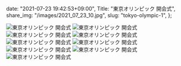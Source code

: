   date: "2021-07-23 19:42:53+09:00",
  Title: "東京オリンピック 開会式",
  share_img: "/images/2021_07_23_10.jpg",
  slug: "tokyo-olympic-1",
};

![東京オリンピック 開会式](/images/2021_07_23_7.jpg)
![東京オリンピック 開会式](/images/2021_07_23_8.jpg)
![東京オリンピック 開会式](/images/2021_07_23_9.jpg)
![東京オリンピック 開会式](/images/2021_07_23_10.jpg)
![東京オリンピック 開会式](/images/2021_07_23_11.jpg)
![東京オリンピック 開会式](/images/2021_07_23_12.jpg)
![東京オリンピック 開会式](/images/2021_07_23_13.jpg)
![東京オリンピック 開会式](/images/2021_07_23_14.jpg)
![東京オリンピック 開会式](/images/2021_07_23_15.jpg)
